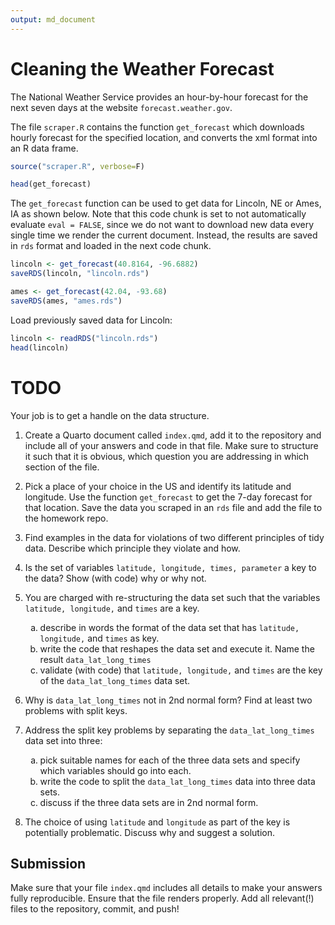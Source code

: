 ```yaml
---
output: md_document
---
```


# Cleaning the Weather Forecast

The National Weather Service provides an hour-by-hour forecast for the next seven days at the website `forecast.weather.gov`. 

The file `scraper.R` contains the function `get_forecast` which downloads hourly forecast for the specified location, and converts the xml format into an R data frame.

```r
source("scraper.R", verbose=F)

head(get_forecast)
```

The `get_forecast` function can be used to get data for Lincoln, NE or Ames, IA as shown below. Note that this code chunk is set to not automatically evaluate `eval = FALSE`, since we do not want to download new data every single time we render the current document. Instead, the results are saved in `rds` format and loaded in the next code chunk.

```r
lincoln <- get_forecast(40.8164, -96.6882)
saveRDS(lincoln, "lincoln.rds")

ames <- get_forecast(42.04, -93.68)
saveRDS(ames, "ames.rds")
```

Load previously saved data for Lincoln:
```r
lincoln <- readRDS("lincoln.rds")
head(lincoln)
```
# TODO

Your job is to get a handle on the data structure. 

1. Create a Quarto document called `index.qmd`, add it to the repository and include all of your answers and code in that file. Make sure to structure it such that it is obvious, which question you are addressing in which section of the file. 

2. Pick a place of your choice in the US and identify its latitude and longitude. Use the function `get_forecast` to get the 7-day forecast for that location. Save the data you scraped in an `rds` file and add the file to the homework repo. 

3. Find examples in the data for violations of two different principles of tidy data. Describe which principle they violate and how.

4. Is the set of variables `latitude, longitude, times, parameter` a key to the data? Show (with code) why or why not. 

5. You are charged with re-structuring the data set such that the variables `latitude, longitude,` and `times` are a key. 

    a. describe in words the format of the data set that has `latitude, longitude,` and `times` as key. 
    b. write the code that reshapes the data set and execute it. Name the result `data_lat_long_times`
    c. validate (with code) that `latitude, longitude,` and `times` are the key of the `data_lat_long_times` data set.
  
6. Why is `data_lat_long_times` not in 2nd normal form? Find at least two problems with split keys. 

7. Address the split key problems by separating the `data_lat_long_times` data set into three:

    a. pick suitable names for each of the three data sets and specify which variables should go into each.
    b. write the code to split the `data_lat_long_times` data into three data sets. 
    c. discuss if the three data sets are in 2nd normal form.
  
8. The choice of using `latitude` and `longitude` as part of the key is potentially problematic. Discuss why and suggest a solution.   


## Submission

Make sure that your file `index.qmd` includes all details to make your answers fully reproducible. 
Ensure that the file renders properly. Add all relevant(!) files to the repository, commit, and push!

